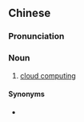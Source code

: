 {{also|云端运算}}
==Chinese==
{{zh-forms|s=云端运算|type=22}}

===Pronunciation===
{{zh-pron
|m=yúnduān yùnsuàn
|cat=n
}}

===Noun===
{{zh-noun}}

# [[cloud computing]]

====Synonyms====
* {{zh-l|雲計算}}